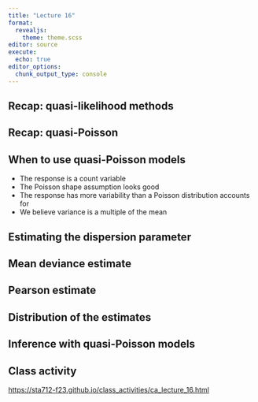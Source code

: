 ```yaml
---
title: "Lecture 16"
format: 
  revealjs:
    theme: theme.scss
editor: source
execute:
  echo: true
editor_options: 
  chunk_output_type: console
---
```


## Recap: quasi-likelihood methods

## Recap: quasi-Poisson

## When to use quasi-Poisson models

* The response is a count variable
* The Poisson shape assumption looks good
* The response has more variability than a Poisson distribution accounts for
* We believe variance is a multiple of the mean

## Estimating the dispersion parameter

## Mean deviance estimate

## Pearson estimate

## Distribution of the estimates

## Inference with quasi-Poisson models

## Class activity

[https://sta712-f23.github.io/class_activities/ca_lecture_16.html](https://sta712-f23.github.io/class_activities/ca_lecture_16.html)

